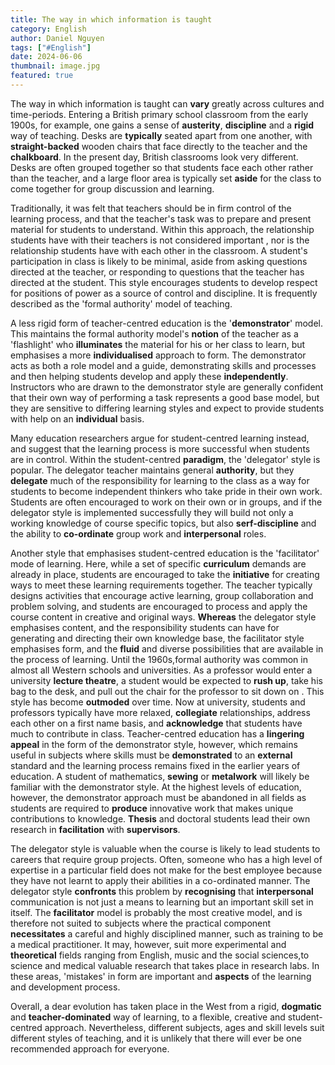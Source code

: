 ```yaml
---
title: The way in which information is taught
category: English
author: Daniel Nguyen
tags: ["#English"]
date: 2024-06-06
thumbnail: image.jpg
featured: true
---
```


The way in which information is taught can **vary** greatly across cultures and time-periods. Entering a British primary school classroom from the early 1900s, 
for example, one gains a sense of **austerity**, **discipline** and a **rigid** way of teaching. Desks are **typically** seated apart from one another, with **straight-backed**
wooden chairs that face directly to the teacher and the **chalkboard**. In the present day, British classrooms look very different. Desks are often grouped 
together so that students face each other rather than the teacher, and a large floor area is typically set **aside** for the class to come together for group 
discussion and learning.

Traditionally, it was felt that teachers should be in firm control of the learning process, and that the teacher's task was to prepare and present material 
for students to understand. Within this approach, the relationship students have with their teachers is not considered important , nor is the relationship 
students have with each other in the classroom. A student's participation in class is likely to be minimal, aside from asking questions directed at the teacher, 
or responding to questions that the teacher has directed at the student. This style encourages students to develop respect for positions of power as a source 
of control and discipline. It is frequently described as the 'formal authority' model of teaching.

A less rigid form of teacher-centred education is the '**demonstrator**' model. This maintains the formal authority model's **notion** of the teacher as a 'flashlight' 
who **illuminates** the material for his or her class to learn, but emphasises a more **individualised** approach to form. The demonstrator acts as both a role model 
and a guide, demonstrating skills and processes and then helping students develop and apply these **independently**. Instructors who are drawn to the demonstrator 
style are generally confident that their own way of performing a task represents a good base model, but they are sensitive to differing learning styles and 
expect to provide students with help on an **individual** basis.

Many education researchers argue for student-centred learning instead, and suggest that the learning process is more successful when students are in control. 
Within the student-centred **paradigm**, the 'delegator' style is popular. The delegator teacher maintains general **authority**, but they **delegate** much of the responsibility 
for learning to the class as a way for students to become independent thinkers who take pride in their own work. Students are often encouraged to work on their own or 
in groups, and if the delegator style is implemented successfully they will build not only a working knowledge of course specific topics, but also **serf-discipline** and 
the ability to **co-ordinate** group work and **interpersonal** roles.

Another style that emphasises student-centred education is the 'facilitator' mode of learning. Here, while a set of specific **curriculum** demands are already in place, 
students are encouraged to take the **initiative** for creating ways to meet these learning requirements together. The teacher typically designs activities that encourage 
active learning, group collaboration and problem solving, and students are encouraged to process and apply the course content in creative and original ways. **Whereas** 
the delegator style emphasises content, and the responsibility students can have for generating and directing their own knowledge base, the facilitator style emphasises 
form, and the **fluid** and diverse possibilities that are available in the process of learning. Until the 1960s,formal authority was common in almost all Western schools 
and universities. As a professor would enter a university **lecture theatre**, a student would be expected to **rush up**, take his bag to the desk, and pull out the chair for 
the professor to sit down on . This style has become **outmoded** over time. Now at university, students and professors typically have more relaxed, **collegiate** relationships, 
address each other on a first name basis, and **acknowledge** that students have much to contribute in class. Teacher-centred education has a **lingering appeal** in the form 
of the demonstrator style, however, which remains useful in subjects where skills must be **demonstrated** to an **external** standard and the learning process remains fixed 
in the earlier years of education. A student of mathematics, **sewing** or **metalwork** will likely be familiar with the demonstrator style. At the highest levels of education, 
however, the demonstrator approach must be abandoned in all fields as students are required to **produce** innovative work that makes unique contributions to knowledge. 
**Thesis** and doctoral students lead their own research in **facilitation** with **supervisors**.

The delegator style is valuable when the course is likely to lead students to careers that require group projects. Often, someone who has a high level of expertise in 
a particular field does not make for the best employee because they have not learnt to apply their abilities in a co-ordinated manner. The delegator style **confronts** 
this problem by **recognising** that **interpersonal** communication is not just a means to learning but an important skill set in itself. The **facilitator** model is probably 
the most creative model, and is therefore not suited to subjects where the practical component **necessitates** a careful and highly disciplined manner, such as training 
to be a medical practitioner. It may, however, suit more experimental and **theoretical** fields ranging from English, music and the social sciences,to science and medical 
valuable research that takes place in research labs. In these areas, 'mistakes' in form are important and **aspects** of the learning and development process.

Overall, a dear evolution has taken place in the West from a rigid, **dogmatic** and **teacher-dominated** way of learning, to a flexible, creative and student-centred approach. 
Nevertheless, different subjects, ages and skill levels suit different styles of teaching, and it is unlikely that there will ever be one recommended approach for everyone.